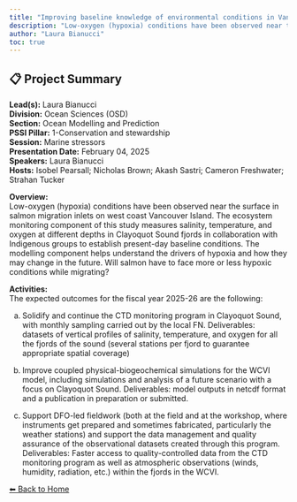---
title: "Improving baseline knowledge of environmental conditions in Vancouver Islands fjords through observations and modelling, with a focus on hypoxia dynamics, climate change, and the potential implications for Pacific salmon"
description: "Low-oxygen (hypoxia) conditions have been observed near the surface in salmon migration inlets on west coast Vancouver Island. The ecosystem monitoring component of this study measures salinity, temperature, and oxygen at different depths in Clayoquot Sound fjords in collaboration with Indigenous groups to establish present-day baseline conditions. The modelling component helps understand the drivers of hypoxia and how they may change in the future. Will salmon have to face more or less hypoxic conditions while migrating?"
author: "Laura Bianucci"
toc: true
---

## 📋 Project Summary

**Lead(s):** Laura Bianucci  
**Division:** Ocean Sciences (OSD)  
**Section:** Ocean Modelling and Prediction  
**PSSI Pillar:** 1-Conservation and stewardship  
**Session:** Marine stressors  
**Presentation Date:** February 04, 2025  
**Speakers:** Laura Bianucci  
**Hosts:** Isobel Pearsall; Nicholas Brown; Akash Sastri; Cameron Freshwater; Strahan Tucker  

**Overview:**  
Low-oxygen (hypoxia) conditions have been observed near the surface in salmon migration inlets on west coast Vancouver Island. The ecosystem monitoring component of this study measures salinity, temperature, and oxygen at different depths in Clayoquot Sound fjords in collaboration with Indigenous groups to establish present-day baseline conditions. The modelling component helps understand the drivers of hypoxia and how they may change in the future. Will salmon have to face more or less hypoxic conditions while migrating?   

**Activities:**  
The expected outcomes for the fiscal year 2025-26 are the following:

a.  Solidify and continue the CTD monitoring program in Clayoquot Sound, with monthly sampling carried out by the local FN. Deliverables: datasets of vertical profiles of salinity, temperature, and oxygen for all the fjords of the sound (several stations per fjord to guarantee appropriate spatial coverage)

b.  Improve coupled physical-biogeochemical simulations for the WCVI model, including simulations and analysis of a future scenario with a focus on Clayoquot Sound. Deliverables: model outputs in netcdf format and a publication in preparation or submitted. 

c.  Support DFO-led fieldwork (both at the field and at the workshop, where instruments get prepared and sometimes fabricated, particularly the weather stations) and support the data management and quality assurance of the observational datasets created through this program. Deliverables: Faster access to quality-controlled data from the CTD monitoring program as well as atmospheric observations (winds, humidity, radiation, etc.) within the fjords in the WCVI.

[⬅ Back to Home](../index.qmd)
